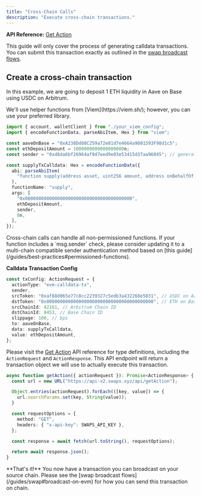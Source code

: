 ```yaml
---
title: "Cross-Chain Calls"
description: "Execute cross-chain transactions."
---
```



**API Reference:** [Get Action](/api-reference/get-action#swap)

This guide will only cover the process of generating calldata transactions. You can submit this transaction exactly as outlined in the [swap broadcast flows](/guides/swap#broadcast-on-evm).

## Create a cross-chain transaction

In this example, we are going to deposit 1 ETH liquidity in Aave on Base using USDC on Arbitrum.

<Steps>
<Step title="Build your destination transaction.">
We'll use helper functions from [Viem](https://viem.sh/); however, you can use your preferred library.

```typescript
import { account, walletClient } from "./your_viem_config";
import { encodeFunctionData, parseAbiItem, Hex } from "viem";

const aaveOnBase = "0xA238Dd80C259a72e81d7e4664a9801593F98d1c5";
const ethDepositAmount = 1000000000000000000n;
const sender = "0xd8da6bf26964af9d7eed9e03e53415d37aa96045"; // generally the user's connected wallet address

const supplyTxCalldata: Hex = encodeFunctionData({
  abi: parseAbiItem(
    "function supply(address asset, uint256 amount, address onBehalfOf, uint16 referralCode)"
  ),
  functionName: "supply",
  args: [
    "0x0000000000000000000000000000000000000000",
    ethDepositAmount,
    sender,
    0n,
  ],
});
```

</Step>

<Step title="Configure the transaction request">

<Callout type="warning">
  Cross-chain calls can handle all non-permissioned functions. If your function
  includes a `msg.sender` check, please consider updating it to a multi-chain
  compatible sender authentication method based on [this
  guide](/guides/best-practices#permissioned-functions).
</Callout>

**Calldata Transaction Config**

```typescript
const txConfig: ActionRequest = {
  actionType: "evm-calldata-tx",
  sender,
  srcToken: "0xaf88d065e77c8cc2239327c5edb3a432268e5831", // USDC on Arbitrum
  dstToken: "0x0000000000000000000000000000000000000000", // ETH on Base
  srcChainId: 42161, // Arbitrum Chain ID
  dstChainId: 8453, // Base Chain ID
  slippage: 100, // bps
  to: aaveOnBase,
  data: supplyTxCalldata,
  value: ethDepositAmount,
};
```

</Step>

<Step title="Generate the transaction">

Please visit the [Get Action](/api-reference/get-action) API reference for type definitions, including the `ActionRequest` and `ActionResponse`. This API endpoint will return a transaction object we will use to actually execute this transaction.

```typescript
async function getAction({ actionRequest }): Promise<ActionResponse> {
  const url = new URL("https://api-v2.swaps.xyz/api/getAction");

  Object.entries(actionRequest).forEach(([key, value]) => {
    url.searchParams.set(key, String(value));
  }

  const requestOptions = {
    method: "GET",
    headers: { "x-api-key": SWAPS_API_KEY },
  };

  const response = await fetch(url.toString(), requestOptions);

  return await response.json();
}
```

<Callout type="success">
  **That's it!** You now have a transaction you can broadcast on your source
  chain. Please see the [swap broadcast flows](/guides/swap#broadcast-on-evm)
  for how you can send this transaction on chain.
</Callout>

</Step>
</Steps>
